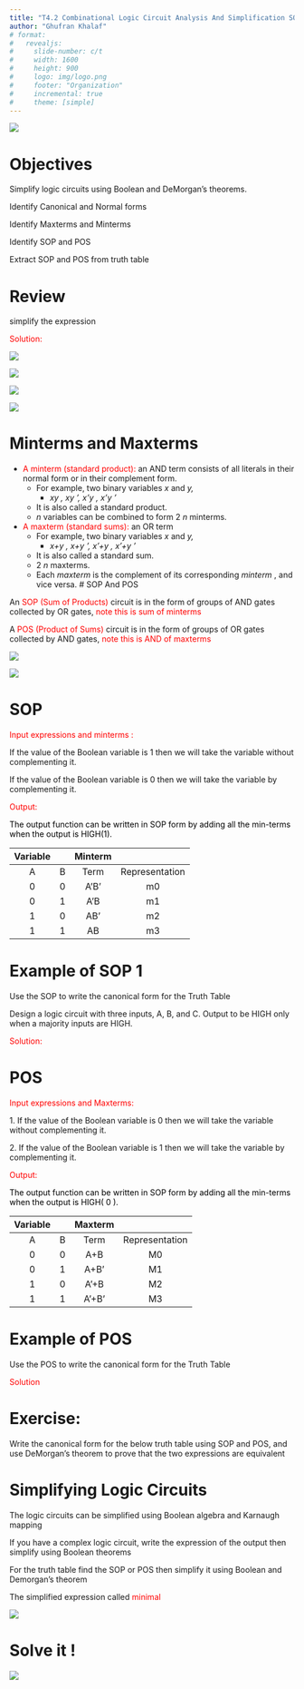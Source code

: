 ```yaml
---
title: "T4.2 Combinational Logic Circuit Analysis And Simplification SOP POS"
author: "Ghufran Khalaf"
# format: 
#   revealjs:
#     slide-number: c/t
#     width: 1600
#     height: 900
#     logo: img/logo.png
#     footer: "Organization"
#     incremental: true
#     theme: [simple]
---
```

![](Topic%204.2%20Combinational%20Logic%20circuit%20analysis%20and%20simplification%20SOP_POS-img/Topic%2042%20Combinational%20Logic%20circuit%20analysis%20and%20simplification%20SOP_POS_0.jpg)

# Objectives

Simplify logic circuits using Boolean and DeMorgan's theorems\.

Identify Canonical and Normal forms

Identify Maxterms and Minterms

Identify SOP and POS

Extract SOP and POS from truth table

# Review

simplify the expression

<span style="color:#ff0000">Solution:</span>

![](Topic%204.2%20Combinational%20Logic%20circuit%20analysis%20and%20simplification%20SOP_POS-img/Topic%2042%20Combinational%20Logic%20circuit%20analysis%20and%20simplification%20SOP_POS_1.png)

![](Topic%204.2%20Combinational%20Logic%20circuit%20analysis%20and%20simplification%20SOP_POS-img/Topic%2042%20Combinational%20Logic%20circuit%20analysis%20and%20simplification%20SOP_POS_2.png)

![](Topic%204.2%20Combinational%20Logic%20circuit%20analysis%20and%20simplification%20SOP_POS-img/Topic%2042%20Combinational%20Logic%20circuit%20analysis%20and%20simplification%20SOP_POS_3.png)

![](Topic%204.2%20Combinational%20Logic%20circuit%20analysis%20and%20simplification%20SOP_POS-img/Topic%2042%20Combinational%20Logic%20circuit%20analysis%20and%20simplification%20SOP_POS_4.png)

# Minterms and Maxterms



* <span style="color:#ff0000">A </span>  <span style="color:#ff0000">minterm</span>  <span style="color:#ff0000"> \(standard product\): </span> an AND term consists of all literals in their normal form or in their complement form\.
  * For example\, two binary variables  _x _ and  _y\,_
    * _xy_  _\, _  _xy_  _'\, _  _x'y_  _\, _  _x'y_  _'_
  * It is also called a standard product\.
  * _n_  variables can be combined to form 2 _n _ minterms\.
* <span style="color:#ff0000">A maxterm \(standard sums\): </span> an OR term
  * For example\, two binary variables  _x _ and  _y\,_
    * _x\+y_  _\, _  _x\+y_  _’\, _  _x’\+y_  _\, _  _x’\+y_  _’ _
  * It is also called a standard sum\.
  * 2 _n _ maxterms\.
  * Each  _maxterm_  is the complement of its corresponding  _minterm_ \, and vice versa\.
# SOP And POS

An  <span style="color:#ff0000">SOP \(Sum of Products\) </span> circuit is in the form of groups of AND gates collected by OR gates\,  <span style="color:#ff0000">note this is sum of </span>  <span style="color:#ff0000">minterms</span>

A  <span style="color:#ff0000">POS \(Product of Sums\) </span> circuit is in the form of groups of OR gates collected by AND gates\,  <span style="color:#ff0000">note this is AND of maxterms</span>

![](Topic%204.2%20Combinational%20Logic%20circuit%20analysis%20and%20simplification%20SOP_POS-img/Topic%2042%20Combinational%20Logic%20circuit%20analysis%20and%20simplification%20SOP_POS_5.jpg)

![](Topic%204.2%20Combinational%20Logic%20circuit%20analysis%20and%20simplification%20SOP_POS-img/Topic%2042%20Combinational%20Logic%20circuit%20analysis%20and%20simplification%20SOP_POS_6.jpg)

# SOP

<span style="color:#ff0000">Input expressions and </span>  <span style="color:#ff0000">minterms</span>  <span style="color:#ff0000">:</span>

If the value of the Boolean variable is 1 then we will take the variable without complementing it\.

If the value of the Boolean variable is 0 then we will take the variable by complementing it\.

<span style="color:#ff0000">Output:</span>

<span style="color:#000000">The output function can be written in SOP form by adding all the min\-terms when the output is HIGH\(1\)\.</span>

| __Variable__ |  | __Minterm__ |  |
| :-: | :-: | :-: | :-: |
| A | B | Term | Representation |
| 0 | 0 | A’B’ | m0 |
| 0 | 1 | A’B | m1 |
| 1 | 0 | AB’ | m2 |
| 1 | 1 | AB | m3 |

# Example of SOP 1

Use the SOP to write  the canonical form for the Truth Table

Design a logic circuit with three inputs\, A\, B\, and C\. Output to be HIGH only when a majority inputs are HIGH\.

<span style="color:#ff0000">Solution:</span>

# POS

<span style="color:#ff0000">Input expressions and Maxterms:</span>

1\. If the value of the Boolean variable is 0 then we will take the variable without complementing it\.

2\. If the value of the Boolean variable is 1 then we will take the variable by complementing it\.

<span style="color:#ff0000">Output:</span>

<span style="color:#000000">The output function can be written in SOP form by adding all the min\-terms when the output is HIGH\(</span>  <span style="color:#000000">0</span>  <span style="color:#000000">\)\.</span>

| __Variable__ |  | __Maxterm__ |  |
| :-: | :-: | :-: | :-: |
| A | B | Term | Representation |
| 0 | 0 | A\+B | M0 |
| 0 | 1 | A\+B’ | M1 |
| 1 | 0 | A’\+B | M2 |
| 1 | 1 | A’\+B’ | M3 |

# Example of POS

Use the POS to write  the canonical form for the Truth Table

<span style="color:#ff0000">Solution</span>

# Exercise:

Write the canonical form for the below truth table using SOP and POS\, and use DeMorgan’s theorem to prove that the two expressions are equivalent

# Simplifying Logic Circuits

The logic circuits can be simplified using Boolean algebra and Karnaugh mapping

If you have a complex logic circuit\, write the expression of the output then simplify using Boolean theorems

For the truth table find the SOP or POS then simplify it using Boolean and Demorgan’s theorem

The simplified expression called  <span style="color:#ff0000">minimal </span>

![](Topic%204.2%20Combinational%20Logic%20circuit%20analysis%20and%20simplification%20SOP_POS-img/Topic%2042%20Combinational%20Logic%20circuit%20analysis%20and%20simplification%20SOP_POS_7.jpg)

# Solve it !

![](Topic%204.2%20Combinational%20Logic%20circuit%20analysis%20and%20simplification%20SOP_POS-img/Topic%2042%20Combinational%20Logic%20circuit%20analysis%20and%20simplification%20SOP_POS_8.jpg)

